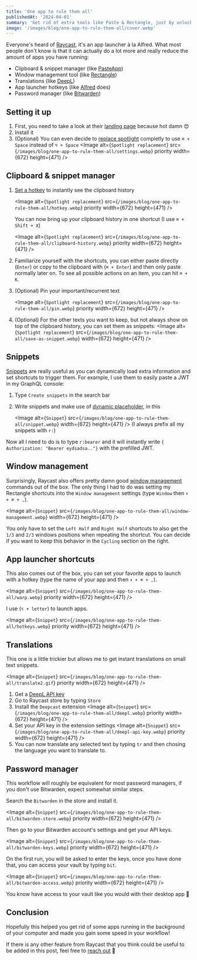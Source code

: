 ```yaml
---
title: 'One app to rule them all'
publishedAt: '2024-04-01'
summary: 'Get rid of extra tools like Paste & Rectangle, just by unlocking Raycast to its full potential.'
image: '/images/blog/one-app-to-rule-them-all/cover.webp'
---
```


Everyone's heard of [Raycast](https://www.raycast.com/), it's an app launcher à la Alfred.
What most people don't know is that it can actually do a lot more and really reduce the amount of apps you have running:

- Clipboard & snippet manager (like [PasteApp](https://pasteapp.io/))
- Window management tool (like [Rectangle](https://rectangleapp.com/))
- Translations (like [DeepL](https://www.deepl.com/))
- App launcher hotkeys (like [Alfred](https://www.alfredapp.com/) does)
- Password manager (like [Bitwarden](https://bitwarden.com/))

## Setting it up

1. First, you need to take a look at their [landing page](https://www.raycast.com/) because hot damn 😍
1. Install it
1. (Optional) You can even decide to [replace spotlight](https://manual.raycast.com/hotkey) completly to use `⌘ + Space` instead of `⌥ + Space`
   <Image
     alt={`Spotlight replacement`}
     src={`/images/blog/one-app-to-rule-them-all/settings.webp`}
     priority
     width={672}
     height={471}
   />

## Clipboard & snippet manager

1.  [Set a hotkey](https://manual.raycast.com/command-aliases-and-hotkeys) to instantly see the clipboard history

    <Image
      alt={`Spotlight replacement`}
      src={`/images/blog/one-app-to-rule-them-all/hotkey.webp`}
      priority
      width={672}
      height={471}
    />

    You can now bring up your clipboard history in one shortcut (I use `⌘ + Shift + X`)

    <Image
      alt={`Spotlight replacement`}
      src={`/images/blog/one-app-to-rule-them-all/clipboard-history.webp`}
      priority
      width={672}
      height={471}
    />

1.  Familiarize yourself with the shortcuts, you can either paste directly (`Enter`) or copy to the clipboard with (`⌘ + Enter`) and then only paste normally later on.
    To see all possible actions on an item, you can hit `⌘ + K`.

1.  (Optional) Pin your important/recurrent text

    <Image
      alt={`Spotlight replacement`}
      src={`/images/blog/one-app-to-rule-them-all/pin.webp`}
      priority
      width={672}
      height={471}
    />

1.  (Optional) For the other texts you want to keep, but not always show on top of the clipboard history, you can set them as snippets:
    <Image
      alt={`Spotlight replacement`}
      src={`/images/blog/one-app-to-rule-them-all/save-as-snippet.webp`}
      width={672}
      height={471}
    />

## Snippets

[Snippets](https://manual.raycast.com/snippets) are really useful as you can dynamically load extra information and set shortcuts to trigger them.
For example, I use them to easily paste a JWT in my GraphQL console:

1. Type `Create snippets` in the search bar
1. Write snippets and make use of [dynamic placeholder](https://manual.raycast.com/dynamic-placeholders), in this

   <Image
     alt={`Snippet`}
     src={`/images/blog/one-app-to-rule-them-all/snippet.webp`}
     width={672}
     height={471}
   />
   (I always prefix all my snippets with `r:`)

Now all I need to do is to type `r:bearer` and it will instantly write `{ Authorization: "Bearer eydsadsa.."}` with the prefilled JWT.

## Window management

Surprisingly, Raycast also offers pretty damn good [window management](https://manual.raycast.com/window-management) commands out of the box.
The only thing I had to do was setting my Rectangle shortcuts into the `Window management` settings (type `Window` then `⬆ + ⌘ + ,`).

<Image
  alt={`Snippet`}
  src={`/images/blog/one-app-to-rule-them-all/window-management.webp`}
  width={672}
  height={471}
/>

You only have to set the `Left Half` and `Right Half` shortcuts to also get the `1/3` and `2/3` windows positions when repeating the shortcut. You can decide if you want to keep this behavior in the `Cycling` section on the right.

## App launcher shortcuts

This also comes out of the box, you can set your favorite apps to launch with a hotkey (type the name of your app and then `⬆ + ⌘ + ,`).

<Image
  alt={`Snippet`}
  src={`/images/blog/one-app-to-rule-them-all/warp.webp`}
  priority
  width={672}
  height={471}
/>

I use (`⌥ + letter`) to launch apps.

<Image
  alt={`Snippet`}
  src={`/images/blog/one-app-to-rule-them-all/hotkeys.webp`}
  priority
  width={672}
  height={471}
/>

## Translations

This one is a little trickier but allows me to get instant translations on small text snippets.

<Image
  alt={`Snippet`}
  src={`/images/blog/one-app-to-rule-them-all/translate2.gif`}
  priority
  width={672}
  height={471}
/>

1. Get a [DeepL API key](https://www.deepl.com/pro-api?cta=header-pro-api)
1. Go to Raycast store by typing `Store`
1. Install the `Deepcast` extension
   <Image
     alt={`Snippet`}
     src={`/images/blog/one-app-to-rule-them-all/deepl.webp`}
     priority
     width={672}
     height={471}
   />
1. Set your API key in the extension settings
   <Image
     alt={`Snippet`}
     src={`/images/blog/one-app-to-rule-them-all/deepl-api-key.webp`}
     priority
     width={672}
     height={471}
   />
1. You can now translate any selected text by typing `tr` and then chosing the language you want to translate to.

## Password manager

<Callout emoji="💡" type="info">
  This workflow will roughly be equivalent for most password managers, if you
  don't use Bitwarden, expect somewhat similar steps.
</Callout>

Search the `Bitwarden` in the store and install it.

<Image
  alt={`Snippet`}
  src={`/images/blog/one-app-to-rule-them-all/bitwarden-store.webp`}
  priority
  width={672}
  height={471}
/>

Then go to your Bitwarden account's settings and get your API keys.

<Image
  alt={`Snippet`}
  src={`/images/blog/one-app-to-rule-them-all/bitwarden-keys.webp`}
  priority
  width={672}
  height={471}
/>

On the first run, you will be asked to enter the keys, once you have done that, you can access your vault by typing `bit`.

<Image
  alt={`Snippet`}
  src={`/images/blog/one-app-to-rule-them-all/bitwarden-access.webp`}
  priority
  width={672}
  height={471}
/>

You know have access to your vault like you would with their desktop app 🥳

## Conclusion

Hopefully this helped you get rid of some apps running in the background of your computer and made you gain some speed in your workflow!

If there is any other feature from Raycast that you think could be useful to be added in this post, feel free to [reach out](https://twitter.com/nathanbrachotte) 🤗
